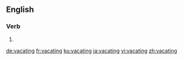 ==English==

===Verb===
{{head|en|present participle}}

# {{present participle of|vacate|lang=en|nocat=1}}

[[de:vacating]]
[[fr:vacating]]
[[ku:vacating]]
[[ja:vacating]]
[[vi:vacating]]
[[zh:vacating]]